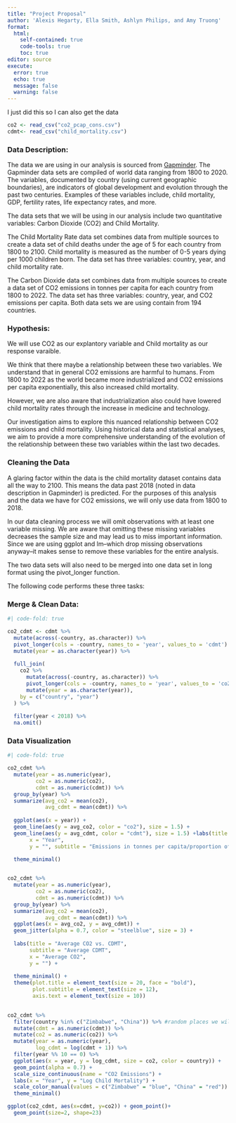 ```yaml
---
title: "Project Proposal"
author: 'Alexis Hegarty, Ella Smith, Ashlyn Philips, and Amy Truong'
format: 
  html:
    self-contained: true
    code-tools: true
    toc: true
editor: source
execute: 
  error: true
  echo: true
  message: false
  warning: false
---
```


I just did this so I can also get the data
```r
co2 <- read_csv("co2_pcap_cons.csv")
cdmt<- read_csv("child_mortality.csv")
```


### Data Description:

The data we are using in our analysis is sourced from [Gapminder](https://www.gapminder.org/data/documentation/). The Gapminder data sets are compiled of world data ranging from 1800 to 2020. The variables, documented by country (using current geographic boundaries), are indicators of global development and evolution through the past two centuries. Examples of these variables include, child mortality, GDP, fertility rates, life expectancy rates, and more.

The data sets that we will be using in our analysis include two quantitative variables: Carbon Dioxide (CO2) and Child Mortality.

The Child Mortality Rate data set combines data from multiple sources to create a data set of child deaths under the age of 5 for each country from 1800 to 2100. Child mortality is measured as the number of 0-5 years dying per 1000 children born. The data set has three variables: country, year, and child mortality rate.

The Carbon Dioxide data set combines data from multiple sources to create a data set of CO2 emissions in tonnes per capita for each country from 1800 to 2022. The data set has three variables: country, year, and CO2 emissions per capita. Both data sets we are using contain from 194 countries.

### Hypothesis:

We will use CO2 as our explantory variable and Child mortality as our response varaible.

We think that there maybe a relationship between these two variables. We understand that in general CO2 emissions are harmful to humans. From 1800 to 2022 as the world became more industrialized and CO2 emissions per capita exponentially, this also increased child mortality.

However, we are also aware that industrialization also could have lowered child mortality rates through the increase in medicine and technology.

Our investigation aims to explore this nuanced relationship between CO2 emissions and child mortality. Using historical data and statistical analyses, we aim to provide a more comprehensive understanding of the evolution of the relationship between these two variables within the last two decades.

### Cleaning the Data

A glaring factor within the data is the child mortality dataset contains data all the way to 2100. This means the data past 2018 (noted in data description in Gapminder) is predicted. For the purposes of this analysis and the data we have for CO2 emissions, we will only use data from 1800 to 2018.

In our data cleaning process we will omit observations with at least one variable missing. We are aware that omitting these missing variables decreases the sample size and may lead us to miss important information. Since we are using ggplot and lm--which drop missing observations anyway--it makes sense to remove these variables for the entire analysis.

The two data sets will also need to be merged into one data set in long format using the pivot_longer function.

The following code performs these three tasks:

### Merge & Clean Data:

```r
#| code-fold: true

co2_cdmt <- cdmt %>%
  mutate(across(-country, as.character)) %>%
  pivot_longer(cols = -country, names_to = 'year', values_to = 'cdmt') %>%
  mutate(year = as.character(year)) %>%
  
  full_join(
    co2 %>%
      mutate(across(-country, as.character)) %>%
      pivot_longer(cols = -country, names_to = 'year', values_to = 'co2') %>%
      mutate(year = as.character(year)),
    by = c("country", "year")
  ) %>%
  
  filter(year < 2018) %>%
  na.omit()


```

### Data Visualization

```r
#| code-fold: true

co2_cdmt %>%
  mutate(year = as.numeric(year),
         co2 = as.numeric(co2),
         cdmt = as.numeric(cdmt)) %>%
  group_by(year) %>%
  summarize(avg_co2 = mean(co2),
            avg_cdmt = mean(cdmt)) %>%
  
  ggplot(aes(x = year)) +
  geom_line(aes(y = avg_co2, color = "co2"), size = 1.5) +
  geom_line(aes(y = avg_cdmt, color = "cdmt"), size = 1.5) +labs(title = "Relationship CO2 Emmissions and Child Mortality Rates",
       x = "Year",
       y = "", subtitle = "Emissions in tonnes per capita/proportion of deaths per 1000 births") +
  
  theme_minimal()


co2_cdmt %>%
  mutate(year = as.numeric(year),
         co2 = as.numeric(co2),
         cdmt = as.numeric(cdmt)) %>%
  group_by(year) %>%
  summarize(avg_co2 = mean(co2),
            avg_cdmt = mean(cdmt)) %>%
  ggplot(aes(x = avg_co2, y = avg_cdmt)) +
  geom_jitter(alpha = 0.7, color = "steelblue", size = 3) +
  
  labs(title = "Average CO2 vs. CDMT",
       subtitle = "Average CDMT",
       x = "Average CO2",
       y = "") +
  
  theme_minimal() +
  theme(plot.title = element_text(size = 20, face = "bold"),
        plot.subtitle = element_text(size = 12),
        axis.text = element_text(size = 10))
  

```

```r
co2_cdmt %>%
  filter(country %in% c("Zimbabwe", "China")) %>% #random places we will change there is just so much data it takes a while to load so i did this so it could load quicker
  mutate(cdmt = as.numeric(cdmt)) %>%
  mutate(co2 = as.numeric(co2)) %>%
  mutate(year = as.numeric(year),
         log_cdmt = log(cdmt + 1)) %>%  
  filter(year %% 10 == 0) %>%
  ggplot(aes(x = year, y = log_cdmt, size = co2, color = country)) +
  geom_point(alpha = 0.7) +
  scale_size_continuous(name = "CO2 Emissions") +
  labs(x = "Year", y = "Log Child Mortality") +
  scale_color_manual(values = c("Zimbabwe" = "blue", "China" = "red")) +
  theme_minimal()
```
```r
ggplot(co2_cdmt, aes(x=cdmt, y=co2)) + geom_point()+
  geom_point(size=2, shape=23)

```